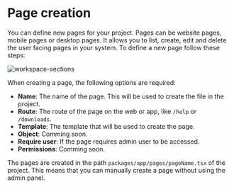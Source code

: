 # Page creation
You can define new pages for your project. Pages can be website pages, mobile pages or desktop pages. It allows you to list, create, edit and delete the user facing pages in your system. To define 
a new page follow these steps:

![workspace-sections](https://raw.githubusercontent.com/Protofy-xyz/Protofy/assets/pages/create-page.gif)

When creating a page, the following options are required:

  - **Name**: The name of the page. This will be used to create the file in the project.
  - **Route**: The route of the page on the web or app, like `/help` or `/downloads`.
  - **Template**: The template that will be used to create the page.
  - **Object**: Comming soon.
  - **Require user**: If the page requires admin user to be accessed. 
  - **Permissions**: Comming soon. 

The pages are created in the path `packages/app/pages/pageName.tsx` of the project. This means that you can manually create a page without using the admin panel. 

